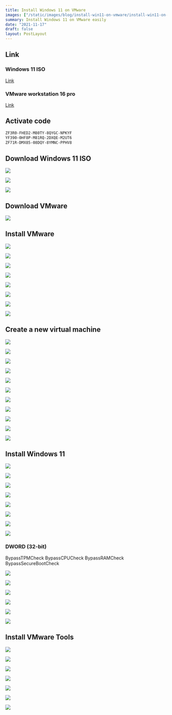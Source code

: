 ```yaml
---
title: Install Windows 11 on VMware
images: ["/static/images/blog/install-win11-on-vmware/install-win11-on-vmware-cover.en.webp"]
summary: Install Windows 11 on VMware easily
date: "2021-11-17"
draft: false
layout: PostLayout
---
```


<CustomIframe id="QPNDKe7CB0Y" />

## Link

### Windows 11 ISO

[Link](https://www.microsoft.com/zh-hk/software-download/windows11)

### VMware workstation 16 pro

[Link](https://www.vmware.com/products/workstation-pro/workstation-pro-evaluation.html)

## Activate code

```txt:code.txt
ZF3R0-FHED2-M80TY-8QYGC-NPKYF
YF390-0HF8P-M81RQ-2DXQE-M2UT6
ZF71R-DMX85-08DQY-8YMNC-PPHV8
```

## Download Windows 11 ISO

![](/static/images/blog/install-win11-on-vmware/install-win11-on-vmware-0-1.webp)

![](/static/images/blog/install-win11-on-vmware/install-win11-on-vmware-0-2.webp)

![](/static/images/blog/install-win11-on-vmware/install-win11-on-vmware-0-3.webp)

## Download VMware

![](/static/images/blog/install-win11-on-vmware/install-win11-on-vmware-1-0.webp)

## Install VMware

![](/static/images/blog/install-win11-on-vmware/install-win11-on-vmware-1-1.webp)

![](/static/images/blog/install-win11-on-vmware/install-win11-on-vmware-1-2.webp)

![](/static/images/blog/install-win11-on-vmware/install-win11-on-vmware-1-3.webp)

![](/static/images/blog/install-win11-on-vmware/install-win11-on-vmware-1-4.webp)

![](/static/images/blog/install-win11-on-vmware/install-win11-on-vmware-1-5.webp)

![](/static/images/blog/install-win11-on-vmware/install-win11-on-vmware-1-6.webp)

![](/static/images/blog/install-win11-on-vmware/install-win11-on-vmware-1-7.webp)

![](/static/images/blog/install-win11-on-vmware/install-win11-on-vmware-1-8.webp)

## Create a new virtual machine

![](/static/images/blog/install-win11-on-vmware/install-win11-on-vmware-1.webp)

![](/static/images/blog/install-win11-on-vmware/install-win11-on-vmware-2.webp)

![](/static/images/blog/install-win11-on-vmware/install-win11-on-vmware-3.webp)

![](/static/images/blog/install-win11-on-vmware/install-win11-on-vmware-4.webp)

![](/static/images/blog/install-win11-on-vmware/install-win11-on-vmware-5.webp)

![](/static/images/blog/install-win11-on-vmware/install-win11-on-vmware-6.webp)

![](/static/images/blog/install-win11-on-vmware/install-win11-on-vmware-7.webp)

![](/static/images/blog/install-win11-on-vmware/install-win11-on-vmware-8.webp)

![](/static/images/blog/install-win11-on-vmware/install-win11-on-vmware-9.webp)

![](/static/images/blog/install-win11-on-vmware/install-win11-on-vmware-10.webp)

![](/static/images/blog/install-win11-on-vmware/install-win11-on-vmware-11.webp)

## Install Windows 11

![](/static/images/blog/install-win11-on-vmware/install-win11-on-vmware-12.webp)

![](/static/images/blog/install-win11-on-vmware/install-win11-on-vmware-13.webp)

![](/static/images/blog/install-win11-on-vmware/install-win11-on-vmware-14.webp)

![](/static/images/blog/install-win11-on-vmware/install-win11-on-vmware-15.webp)

![](/static/images/blog/install-win11-on-vmware/install-win11-on-vmware-16.webp)

![](/static/images/blog/install-win11-on-vmware/install-win11-on-vmware-17.webp)

![](/static/images/blog/install-win11-on-vmware/install-win11-on-vmware-18.webp)

![](/static/images/blog/install-win11-on-vmware/install-win11-on-vmware-19.webp)

### DWORD (32-bit)

BypassTPMCheck
BypassCPUCheck
BypassRAMCheck
BypassSecureBootCheck

![](/static/images/blog/install-win11-on-vmware/install-win11-on-vmware-20.webp)

![](/static/images/blog/install-win11-on-vmware/install-win11-on-vmware-21.webp)

![](/static/images/blog/install-win11-on-vmware/install-win11-on-vmware-22.webp)

![](/static/images/blog/install-win11-on-vmware/install-win11-on-vmware-23.webp)

![](/static/images/blog/install-win11-on-vmware/install-win11-on-vmware-24.webp)

![](/static/images/blog/install-win11-on-vmware/install-win11-on-vmware-25.webp)

## Install VMware Tools

![](/static/images/blog/install-win11-on-vmware/install-win11-on-vmware-26.webp)

![](/static/images/blog/install-win11-on-vmware/install-win11-on-vmware-27.webp)

![](/static/images/blog/install-win11-on-vmware/install-win11-on-vmware-28.webp)

![](/static/images/blog/install-win11-on-vmware/install-win11-on-vmware-29.webp)

![](/static/images/blog/install-win11-on-vmware/install-win11-on-vmware-30.webp)

![](/static/images/blog/install-win11-on-vmware/install-win11-on-vmware-31.webp)

![](/static/images/blog/install-win11-on-vmware/install-win11-on-vmware-32.webp)
